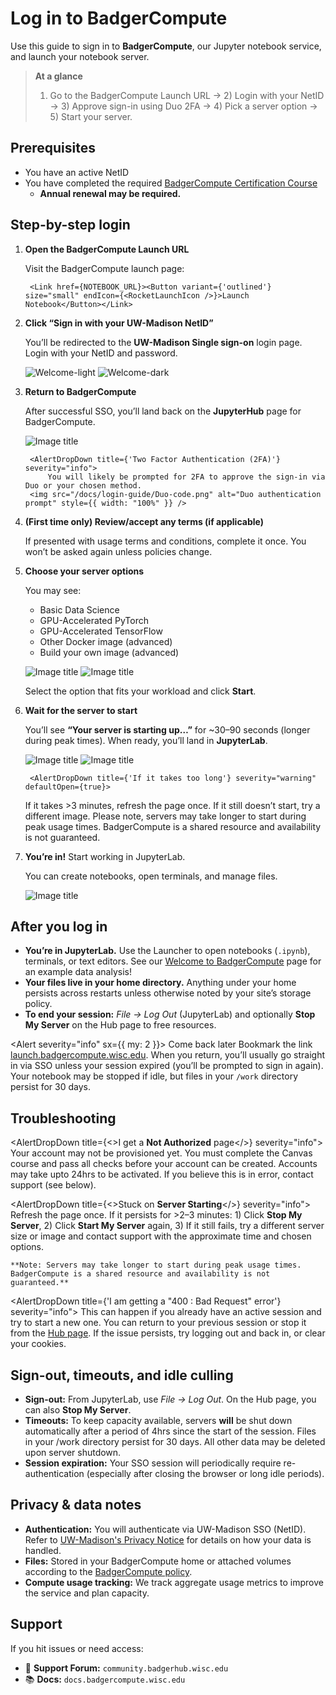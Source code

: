 

# Log in to BadgerCompute

Use this guide to sign in to **BadgerCompute**, our Jupyter notebook service, and launch your notebook server.

> **At a glance**
> 1) Go to the BadgerCompute Launch URL → 2) Login with your NetID → 3) Approve sign-in using Duo 2FA → 4) Pick a server option → 5) Start your server.


## Prerequisites

- You have an active NetID
- You have completed the required [BadgerCompute Certification Course](/get-started/#canvas-course)
    - **Annual renewal may be required.**


## Step-by-step login

[//]: # (This element styles the list below it and that is it)
<div className="boldOrderedListBelow" />

1. **Open the BadgerCompute Launch URL**
    
    Visit the BadgerCompute launch page:

		<Link href={NOTEBOOK_URL}><Button variant={'outlined'} size="small" endIcon={<RocketLaunchIcon />}>Launch Notebook</Button></Link>

2. **Click “Sign in with your UW-Madison NetID”**

    You’ll be redirected to the **UW-Madison Single sign-on** login page. Login with your NetID and password.
    
    ![Welcome-light](/docs/login-guide/Welcome-to-BadgerCompute-light.png)
    ![Welcome-dark](/docs/login-guide/Welcome-to-BadgerCompute-Dark.png)

3. **Return to BadgerCompute**

    After successful SSO, you’ll land back on the **JupyterHub** page for BadgerCompute.
    
    ![Image title](/docs/login-guide/netid-login.png)


		<AlertDropDown title={'Two Factor Authentication (2FA)'} severity="info">
			You will likely be prompted for 2FA to approve the sign-in via Duo or your chosen method.
   		<img src="/docs/login-guide/Duo-code.png" alt="Duo authentication prompt" style={{ width: "100%" }} />
	  </AlertDropDown>


4. **(First time only) Review/accept any terms (if applicable)** 

    If presented with usage terms and conditions, complete it once. You won’t be asked again unless policies change.

5. **Choose your server options**

    You may see:

     * Basic Data Science
     * GPU-Accelerated PyTorch
     * GPU-Accelerated TensorFlow
     * Other Docker image (advanced)
     * Build your own image (advanced)

     ![Image title](/docs/login-guide/select-notebook-template-light.png#only-light)
     ![Image title](/docs/login-guide/select-notebook-template-dark.png#only-dark)
   
     Select the option that fits your workload and click **Start**.


8. **Wait for the server to start**

    You’ll see **“Your server is starting up…”** for ~30–90 seconds (longer during peak times). When ready, you’ll land in **JupyterLab**.
    
    ![Image title](/docs/login-guide/notebook-starting-light.png#only-light)
    ![Image title](/docs/login-guide/notebook-starting-dark.png#only-dark)


		<AlertDropDown title={'If it takes too long'} severity="warning" defaultOpen={true}>
      If it takes &gt;3 minutes, refresh the page once. If it still doesn’t start, try a different image. Please note, servers may take longer to start during peak usage times. BadgerCompute is a shared resource and availability is not guaranteed.
    </AlertDropDown>

9. **You’re in!** Start working in JupyterLab.
    
    You can create notebooks, open terminals, and manage files. 
    
    ![Image title](/docs/login-guide/jupyter-lab.png)


## After you log in

- **You’re in JupyterLab.** Use the Launcher to open notebooks (`.ipynb`), terminals, or text editors. See our [Welcome to BadgerCompute](hello-jupyter) page for an example 
data analysis! 
- **Your files live in your home directory.** Anything under your home persists across restarts unless otherwise noted by your site’s storage policy.
- **To end your session:** _File → Log Out_ (JupyterLab) and optionally **Stop My Server** on the Hub page to free resources.

<Alert severity="info" sx={{ my: 2 }}>
  <AlertTitle>Come back later</AlertTitle>
  Bookmark the link <a href="https://launch.badgercompute.wisc.edu">launch.badgercompute.wisc.edu</a>. When you return, you’ll usually go straight in via SSO unless your session expired (you’ll be prompted to sign in again). Your notebook may be stopped if idle, but files in your <code>/work</code> directory persist for 30 days.
</Alert>

## Troubleshooting

<AlertDropDown title={<>I get a <strong>Not Authorized</strong> page</>} severity="info">
	Your account may not be provisioned yet. You must complete the Canvas course and pass all checks before your account can be created. Accounts may take upto 24hrs to be activated. If you believe this is in error, contact support (see below).
</AlertDropDown>

<AlertDropDown title={<>Stuck on <strong>Server Starting</strong></>} severity="info">
	Refresh the page once. If it persists for >2–3 minutes:
	1) Click **Stop My Server**,
	2) Click **Start My Server** again,
	3) If it still fails, try a different server size or image and contact support with the approximate time and chosen options.

	**Note: Servers may take longer to start during peak usage times. BadgerCompute is a shared resource and availability is not guaranteed.**
</AlertDropDown>

<AlertDropDown title={'I am getting a "400 : Bad Request" error'} severity="info">
	This can happen if you already have an active session and try to start a new one. You can return to your previous session or stop it from the [Hub page](https://badgerhub.jupyter-uw-prod.chtc.io/hub/home). If the issue persists, try logging out and back in, or clear your cookies.
</AlertDropDown>

## Sign-out, timeouts, and idle culling

- **Sign-out:** From JupyterLab, use _File → Log Out_. On the Hub page, you can also **Stop My Server**.
- **Timeouts:** To keep capacity available, servers **will** be shut down automatically after a period of 4hrs since the start of the session. Files in your /work directory persist for 30 days. All other data may be deleted upon server shutdown.
- **Session expiration:** Your SSO session will periodically require re-authentication (especially after closing the browser or long idle periods).


## Privacy & data notes

- **Authentication:** You will authenticate via UW-Madison SSO (NetID). Refer to [UW-Madison's Privacy Notice](https://www.wisc.edu/privacy-notice/) for details on how your data is handled.
- **Files:** Stored in your BadgerCompute home or attached volumes according to the [BadgerCompute policy](/policies#data-retention-policy).
- **Compute usage tracking:** We track aggregate usage metrics to improve the service and plan capacity.


## Support

If you hit issues or need access:

- 💬 **Support Forum:** `community.badgerhub.wisc.edu`
- 📚 **Docs:** `docs.badgercompute.wisc.edu`
